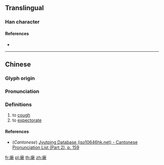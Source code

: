 {{character info/new}}
==Translingual==

===Han character===
{{Han char|rn=104|rad=疒|as=11|sn=16|four=|canj=KDLO|ids=⿸疒欶}}

====References====
* {{Han ref|kx=0779.270|dkj=22459|dj=1189.140|hdz=42692.170|uh=7636|ud=30262}}

----

==Chinese==
{{zh-forms}}

===Glyph origin===
{{Han etym}}

===Pronunciation===
{{zh-pron
|m=sòu
|c=sau3
|mc=y
|oc=y
|ma=
|cat=v
}}

===Definitions===
{{zh-hanzi}}

# to [[cough]]
# to [[expectorate]]

====References====
*(''Cantonese'') [http://www.iso10646hk.net/jp/document/download.jsp Jyutping Database (iso10646hk.net) - Cantonese Pronunciation List (Part 2), p. 159]

[[fr:瘶]]
[[pl:瘶]]
[[th:瘶]]
[[zh:瘶]]